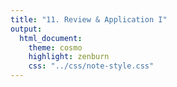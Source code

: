 ```yaml
---
title: "11. Review & Application I"
output:
  html_document:
    theme: cosmo
    highlight: zenburn
    css: "../css/note-style.css"
---
```



